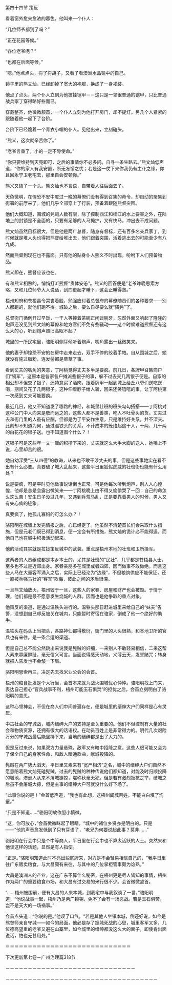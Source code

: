 

第四十四节 策反

看着窗外愈来愈浓的暮色，他叫来一个仆人：

“几位师爷都到了吗？”

“正在花园等候。”

“各位老爷呢？”

“也都在后面等候。”

“嗯。”他点点头，捋了捋胡子，又看了看澳洲水晶镜中的自己。

镜子里的熊文灿，已经卸掉了宽大的袍服，换成了一身戎装。

他点了点头，两个仆人立刻为他披挂铠甲－－这只是一领很普通的铠甲，只比普通战兵家丁穿得略好些而已。

穿戴整齐，他微微颔首，一个仆人立刻为他打开房门，却不提灯。另几个人紧紧的跟随着他一起下了台阶。

台阶下已经跪着一个青衣小帽的仆人。见他出来，立刻磕头。

“熊义，这次就辛苦你了。”

“老爷言重了，小的一定不辱使命。”

“你只要维持到天亮即可，之后的事情你不必多问。自寻一条生路去。”熊文灿低声道，“你的家人有我安置，断无冻馁之忧；若是这一仗下来你我仍有主仆之缘，你且回永宁卫老宅去，那里自会安顿你。”

熊义又磕了一个头。熊文灿也不言语，自带着人往后面去了。

天色微明，在惶恐不安中度过一晚的幕僚们没有得到召集的命令，却自动的聚集到衙署的前厅来了。他们几乎全部穿上了行装，预备着跟随熊督突围。

他们大概知道，围城的髡贼人数有限，除了控制西江和桂江的水上要害之外，在陆地上的封锁是不全面的，只要有足够的人马掩护，又有快马，冲出去不成问题。

熊文灿虽然目标很大，但是他是两广总督，随身有督标，还有百多名亲兵家丁，到时候就是堆人头也得把熊督给堆出去，他们跟着突围，活着逃出去的可能至少有八九成。

然而熊督到现在也不露面。只有他的贴身仆人熊义不时出现，吩咐下人们预备物品。

熊义即在，熊督应该也在。

有和熊义相熟的，悄悄打听熊督“贵体安恙”。熊义的回答便是“老爷昨晚思索方略，又和几位师爷大人说话，到四更起才睡下，这会正睡得熟。”

梧州知府和苍梧县令哭丧着脸，勉强应付着总督府的幕僚随员们的各种要求――别人都跑的，就他们跑不得。城破之后，要么自尽要么就“降髡”了。

总督衙门循例开过早饭，一干人等捧着茶碗正闲谈剔牙，忽然外面又响起了隆隆的炮声还没见到熊文灿的幕僚和地方官们不免有些骚动――这个时候难道熊督还有这么大的心，听到炮声照旧高眠不起？

城里的一所民宅里，骆阳明侧耳倾听着炮声，嘴角露出一丝微笑来。

他的妻子却惶恐不安的在房中走来走去，双手不停的绞着手帕。自从围城之后，她就没有施过脂粉，连发髻都是草草了事。

看到丈夫的嘴角的笑意，丁阿桃觉得丈夫多半是要疯。前几日，各牌甲召集商户们“犒军”，这原本是各家各户摊派些银子的事，躲不过去交几两银子便是。自家的相公却不但交了银子，还特意买了酒肉，跟着牌甲一起到城上给丘八爷们送吃送喝，期间又花了几两银子。这种伸着脖子给人斩，回来还笑嘻嘻的事，让丁阿桃第一次感到丈夫可能要疯。

最近几日，他又不知道发了哪路的神经，和城里壮班的班头勾勾搭搭――丁阿桃对这种公门中人向来是敬而远之的，这些人都不是善类，吃人不吐骨头的货。丈夫过去和衙门里的人虽有应酬，但都是为了平安作生意，只是维持好关系，并不深交。此刻却不知道为何，通过温铁头的关系，不计成本的笼络起这干人，十两、几十两的白花花的银子送。也不知道图个什么？！

这银子可是这些年一文一厘的积攒下来的，丈夫就这么大手大脚的送人，她嘴上不说，心里却苦的很。

她自幼深受“三从四德”的教诲，从来也不敢干涉丈夫的事，但是这些事她实在看不出有什么必要。真要破了城大乱起来，这些平日里狐假虎威的壮班衙役能有什么用处？

说是要疯，可是平时见他做事说话倒也正常。可是他每次听到炮声，别人人心惶惶，他却是总是会露出微笑来――丁阿桃晚上由不得又偷偷哭了一回：自己的命怎么这么苦！安生日子没过几年，又遇到兵荒马乱，正是要靠着男人的时候，男人又有失心疯的迹象。

真要疯了，她孤儿寡妇的可怎么办？！

骆阳明在城墙上发完情报之后，心已经定了。他虽然不清楚首长们会采取什么措施，但是元老们既已得到消息，便一定会有所措施，熊文灿的诡计必不能得逞。而他自己也在城中积极活动起来。

他的活动其实就是拉拢策反城中的武装。重点是梧州本地的壮班和卫所操军。

这两者的人员组成都是本乡本土的，尤其是壮班的“民壮”，几乎都是苍梧县人士，至多也不过是近郊出身。家眷亲朋多在城里或者四郊，因而做事不敢做绝。而且这些人马在大量客军涌入之后，实际上已经沦为“边缘”，不但粮饷供应不能保证，还一直被兵强马壮的“客军”欺侮，彼此之间的矛盾很深。

一旦熊文灿放火，梧州毁于一旦，这些人的家眷、房屋和财产也会被毁。于情于理，他们都是最不愿意发生烧城的人群。因而也是他争取的重点对象。

他策反的渠道，是通过温铁头进行的。温铁头那日赶进城里来给自己的“妹夫”告警，没想到自己却反被关在城内，只能暂时寄宿在骆家，倒成了他一个绝好的助手。

温铁头在码头上当把头，各路神仙都得敷衍，衙门里的人头很熟，和本地卫所的官兵也有来往。是一条合适的渠道。

但是自己总不能公然跳出来说我是髡贼的奸细，一来别人不敢轻易相信，二来这帮人素来寡廉鲜耻，毫无信义可言。当面说得感天动地，义薄云天，发誓赌咒；转身就把人告发也不会皱一下眉。

骆阳明思索再三，决定先去找米业公会的会首。

梧州的粮食批发是个大行当，会首本来就为战火围城忧心忡忡。骆阳明找上门来，表达自己担心“官兵战事不利，梧州可能玉石俱焚”的担忧之后，会首立刻明白了骆阳明的意思。

这种心领神会，不但在商人们中间普遍存在，便是城里的缙绅大户们同样是心有灵犀。

中古社会的守城战，城内缙绅大户的支持是至关重要的。他们不但控制有大量的社会和物质资源，还拥有很大的话语权。在动员百姓上是非常得力的。明代几次艰险万分的守城战最后能坚持下来，当地的缙绅都是出了大力的。

但是反过来说，如果双方力量悬殊，敌军又有暗中招降之意。这些人很可能又会为了保全自己的身家性命，和敌人暗通款曲，献城投降的。

髡贼在两广势大滔天，平日里又素来有“宽严相济”之名，城中的缙绅大户们自然不愿意陪着熊文灿死磕髡贼。过去的髡贼的种种传说他们都知道，对能及时归顺投降的城池，澳洲人从来不屠城掳掠，堪称秋毫无犯。但是若有激烈抵抗之举，破城之后虽不会屠城大掠，但是主事的缙绅大户可就没什么好下场了。

“此事你说的是！”会首低声道，“我也有此想，这梧州阖城百姓，不能白白填了沟壑。”

“只是不知道……”骆阳明故作胆小慎微。

“这，你可放心，”会首微微眯起了眼睛，“城中的诸位乡贤亦是明白的。只是――”他的声音愈发低到了只有耳语了，“老兄为何要说起此事？莫非……”

骆阳明在行会中只是个中等商人，平日里在行会中也不算太活跃的人士。突然来和他谈这样的话题，显然是有人指使。

“正是。”骆阳明知道此时不亮出些底牌来，对方是不会轻易相信自己的，“我平日里往广东贩卖粮食，与大昌颇有来往，与其中的几位掌柜管事颇为谂熟。”

大昌是澳洲人的产业，这在广东不算什么秘密，在梧州更是尽人皆知的事情，梧州作为两广的重要粮食市场，和大昌有过交易的米行很不少。会首微微颔首。

“……梧州被围前，便有大昌的人来本城，到我宅中与我叙谈了一番，”骆阳明道，“他说战事一起，梧州乃是两广锁钥，免不了会有一场恶战。若是玉石俱焚，岂不是天大的一场祸事。”

会首点头道：“你说的是。”他叹了口气，“若是其他人坐镇本城，倒还好说。如今是熊督师亲自守城――如今的局面，他必是存了据城死战的心思，城里客军又多，几位德高望重的老爷又避在山寨里，如今城里的缙绅都没这么大的面子，即使肯出面说话，怕也无甚用处。”

＝＝＝＝＝＝＝＝＝＝＝＝＝＝＝＝＝＝＝＝＝＝＝＝＝＝＝＝

下次更新第七卷－广州治理篇318节

－－－－－－－－－－－－－－－－－－－－－－－－－－－－－

－－－－－－－－－－－－－－－－－－－－－－－－－－－－－－－－－－


